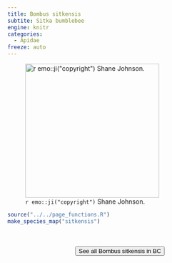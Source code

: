 ```yaml
---
title: Bombus sitkensis
subtite: Sitka bumblebee
engine: knitr
categories:
  - Apidae
freeze: auto
---
```

![`r emo::ji("copyright")` Shane Johnson.](https://inaturalist-open-data.s3.amazonaws.com/photos/313572103/large.jpeg){height=300}





```r
source("../../page_functions.R")
make_species_map("sitkensis")
```
<br><br>
<center>


<a href="https://inaturalist.ca/observations?place_id=7085&subview=map&taxon_id=142269"><button type="button" class="btn btn-secondary">See all Bombus sitkensis in BC <i class="fa-solid fa-arrow-up-right-from-square"></i> </button></a>
</center>
